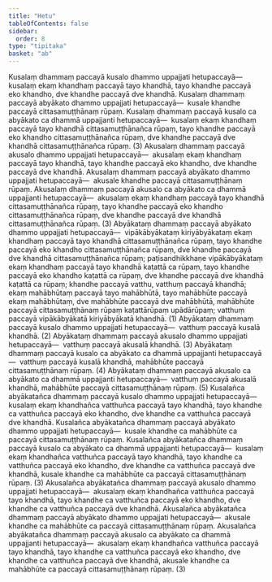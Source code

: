 ```yaml
---
title: "Hetu"
tableOfContents: false
sidebar:
  order: 8
type: "tipitaka"
basket: "ab"
---
```



<DynamicBreadcrumb />

<Division number="108">

<Paragraph number="421">
Kusalaṃ dhammaṃ paccayā kusalo dhammo uppajjati hetupaccayā—  kusalaṃ ekaṃ khandhaṃ paccayā tayo khandhā, tayo khandhe paccayā eko khandho, dve khandhe paccayā dve khandhā. Kusalaṃ dhammaṃ paccayā abyākato dhammo uppajjati hetupaccayā—  kusale khandhe paccayā cittasamuṭṭhānaṃ rūpaṃ. Kusalaṃ dhammaṃ paccayā kusalo ca abyākato ca dhammā uppajjanti hetupaccayā—  kusalaṃ ekaṃ khandhaṃ paccayā tayo khandhā cittasamuṭṭhānañca rūpaṃ, tayo khandhe paccayā eko khandho cittasamuṭṭhānañca rūpaṃ, dve khandhe paccayā dve khandhā cittasamuṭṭhānañca rūpaṃ. (3)
</Paragraph>

</Division>
<Division number="109">

<Paragraph number="422">
Akusalaṃ dhammaṃ paccayā akusalo dhammo uppajjati hetupaccayā—  akusalaṃ ekaṃ khandhaṃ paccayā tayo khandhā, tayo khandhe paccayā eko khandho, dve khandhe paccayā dve khandhā. Akusalaṃ dhammaṃ paccayā abyākato dhammo uppajjati hetupaccayā—  akusale khandhe paccayā cittasamuṭṭhānaṃ rūpaṃ. Akusalaṃ dhammaṃ paccayā akusalo ca abyākato ca dhammā uppajjanti hetupaccayā—  akusalaṃ ekaṃ khandhaṃ paccayā tayo khandhā cittasamuṭṭhānañca rūpaṃ, tayo khandhe paccayā eko khandho cittasamuṭṭhānañca rūpaṃ, dve khandhe paccayā dve khandhā cittasamuṭṭhānañca rūpaṃ. (3)
</Paragraph>

</Division>
<Division number="110">

<Paragraph number="423">
Abyākataṃ dhammaṃ paccayā abyākato dhammo uppajjati hetupaccayā—  vipākābyākataṃ kiriyābyākataṃ ekaṃ khandhaṃ paccayā tayo khandhā cittasamuṭṭhānañca rūpaṃ, tayo khandhe paccayā eko khandho cittasamuṭṭhānañca rūpaṃ, dve khandhe paccayā dve khandhā cittasamuṭṭhānañca rūpaṃ; paṭisandhikkhaṇe vipākābyākataṃ ekaṃ khandhaṃ paccayā tayo khandhā kaṭattā ca rūpaṃ, tayo khandhe paccayā eko khandho kaṭattā ca rūpaṃ, dve khandhe paccayā dve khandhā kaṭattā ca rūpaṃ; khandhe paccayā vatthu, vatthuṃ paccayā khandhā; ekaṃ mahābhūtaṃ paccayā tayo mahābhūtā, tayo mahābhūte paccayā ekaṃ mahābhūtaṃ, dve mahābhūte paccayā dve mahābhūtā, mahābhūte paccayā cittasamuṭṭhānaṃ rūpaṃ kaṭattārūpaṃ upādārūpaṃ; vatthuṃ paccayā vipākābyākatā kiriyābyākatā khandhā. (1)
</Paragraph>

<Paragraph number="424">
Abyākataṃ dhammaṃ paccayā kusalo dhammo uppajjati hetupaccayā—  vatthuṃ paccayā kusalā khandhā. (2)
</Paragraph>

<Paragraph number="425">
Abyākataṃ dhammaṃ paccayā akusalo dhammo uppajjati hetupaccayā—  vatthuṃ paccayā akusalā khandhā. (3)
</Paragraph>

<Paragraph number="426">
Abyākataṃ dhammaṃ paccayā kusalo ca abyākato ca dhammā uppajjanti hetupaccayā—  vatthuṃ paccayā kusalā khandhā, mahābhūte paccayā cittasamuṭṭhānaṃ rūpaṃ. (4)
</Paragraph>

<Paragraph number="427">
Abyākataṃ dhammaṃ paccayā akusalo ca abyākato ca dhammā uppajjanti hetupaccayā—  vatthuṃ paccayā akusalā khandhā, mahābhūte paccayā cittasamuṭṭhānaṃ rūpaṃ. (5)
</Paragraph>

</Division>
<Division number="111">

<Paragraph number="428">
Kusalañca abyākatañca dhammaṃ paccayā kusalo dhammo uppajjati hetupaccayā—  kusalaṃ ekaṃ khandhañca vatthuñca paccayā tayo khandhā, tayo khandhe ca vatthuñca paccayā eko khandho, dve khandhe ca vatthuñca paccayā dve khandhā. Kusalañca abyākatañca dhammaṃ paccayā abyākato dhammo uppajjati hetupaccayā—  kusale khandhe ca mahābhūte ca paccayā cittasamuṭṭhānaṃ rūpaṃ. Kusalañca abyākatañca dhammaṃ paccayā kusalo ca abyākato ca dhammā uppajjanti hetupaccayā—  kusalaṃ ekaṃ khandhañca vatthuñca paccayā tayo khandhā, tayo khandhe ca vatthuñca paccayā eko khandho, dve khandhe ca vatthuñca paccayā dve khandhā, kusale khandhe ca mahābhūte ca paccayā cittasamuṭṭhānaṃ rūpaṃ. (3)
</Paragraph>

</Division>
<Division number="112">

<Paragraph number="429">
Akusalañca abyākatañca dhammaṃ paccayā akusalo dhammo uppajjati hetupaccayā—  akusalaṃ ekaṃ khandhañca vatthuñca paccayā tayo khandhā, tayo khandhe ca vatthuñca paccayā eko khandho, dve khandhe ca vatthuñca paccayā dve khandhā. Akusalañca abyākatañca dhammaṃ paccayā abyākato dhammo uppajjati hetupaccayā—  akusale khandhe ca mahābhūte ca paccayā cittasamuṭṭhānaṃ rūpaṃ. Akusalañca abyākatañca dhammaṃ paccayā akusalo ca abyākato ca dhammā uppajjanti hetupaccayā—  akusalaṃ ekaṃ khandhañca vatthuñca paccayā tayo khandhā, tayo khandhe ca vatthuñca paccayā eko khandho, dve khandhe ca vatthuñca paccayā dve khandhā, akusale khandhe ca mahābhūte ca paccayā cittasamuṭṭhānaṃ rūpaṃ. (3)
</Paragraph>
</Division>